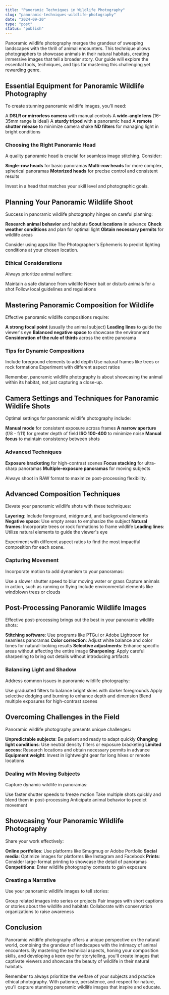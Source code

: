 ```yaml
---
title: "Panoramic Techniques in Wildlife Photography"
slug: "panoramic-techniques-wildlife-photography"
date: "2024-09-20"
type: "post"
status: "publish"
---
```


Panoramic wildlife photography merges the grandeur of sweeping landscapes with the thrill of animal encounters. This technique allows photographers to showcase animals in their natural habitats, creating immersive images that tell a broader story. Our guide will explore the essential tools, techniques, and tips for mastering this challenging yet rewarding genre.

## Essential Equipment for Panoramic Wildlife Photography

To create stunning panoramic wildlife images, you'll need:

A **DSLR or mirrorless camera** with manual controls
A **wide-angle lens** (16-35mm range is ideal)
A **sturdy tripod** with a panoramic head
A **remote shutter release** to minimize camera shake
**ND filters** for managing light in bright conditions

### Choosing the Right Panoramic Head

A quality panoramic head is crucial for seamless image stitching. Consider:

**Single-row heads** for basic panoramas
**Multi-row heads** for more complex, spherical panoramas
**Motorized heads** for precise control and consistent results

Invest in a head that matches your skill level and photographic goals.

## Planning Your Panoramic Wildlife Shoot

Success in panoramic wildlife photography hinges on careful planning:

**Research animal behavior** and habitats
**Scout locations** in advance
**Check weather conditions** and plan for optimal light
**Obtain necessary permits** for wildlife areas

Consider using apps like The Photographer's Ephemeris to predict lighting conditions at your chosen location.

### Ethical Considerations

Always prioritize animal welfare:

Maintain a safe distance from wildlife
Never bait or disturb animals for a shot
Follow local guidelines and regulations

## Mastering Panoramic Composition for Wildlife

Effective panoramic wildlife compositions require:

**A strong focal point** (usually the animal subject)
**Leading lines** to guide the viewer's eye
**Balanced negative space** to showcase the environment
**Consideration of the rule of thirds** across the entire panorama

### Tips for Dynamic Compositions

Include foreground elements to add depth
Use natural frames like trees or rock formations
Experiment with different aspect ratios

Remember, panoramic wildlife photography is about showcasing the animal within its habitat, not just capturing a close-up.

## Camera Settings and Techniques for Panoramic Wildlife Shots

Optimal settings for panoramic wildlife photography include:

**Manual mode** for consistent exposure across frames
**A narrow aperture** (f/8 - f/11) for greater depth of field
**ISO 100-400** to minimize noise
**Manual focus** to maintain consistency between shots

### Advanced Techniques

**Exposure bracketing** for high-contrast scenes
**Focus stacking** for ultra-sharp panoramas
**Multiple-exposure panoramas** for moving subjects

Always shoot in RAW format to maximize post-processing flexibility.
## Advanced Composition Techniques

Elevate your panoramic wildlife shots with these techniques:

**Layering**: Include foreground, midground, and background elements
**Negative space**: Use empty areas to emphasize the subject
**Natural frames**: Incorporate trees or rock formations to frame wildlife
**Leading lines**: Utilize natural elements to guide the viewer's eye

Experiment with different aspect ratios to find the most impactful composition for each scene.

### Capturing Movement

Incorporate motion to add dynamism to your panoramas:

Use a slower shutter speed to blur moving water or grass
Capture animals in action, such as running or flying
Include environmental elements like windblown trees or clouds

## Post-Processing Panoramic Wildlife Images

Effective post-processing brings out the best in your panoramic wildlife shots:

**Stitching software**: Use programs like PTGui or Adobe Lightroom for seamless panoramas
**Color correction**: Adjust white balance and color tones for natural-looking results
**Selective adjustments**: Enhance specific areas without affecting the entire image
**Sharpening**: Apply careful sharpening to bring out details without introducing artifacts

### Balancing Light and Shadow

Address common issues in panoramic wildlife photography:

Use graduated filters to balance bright skies with darker foregrounds
Apply selective dodging and burning to enhance depth and dimension
Blend multiple exposures for high-contrast scenes

## Overcoming Challenges in the Field

Panoramic wildlife photography presents unique challenges:

**Unpredictable subjects**: Be patient and ready to adapt quickly
**Changing light conditions**: Use neutral density filters or exposure bracketing
**Limited access**: Research locations and obtain necessary permits in advance
**Equipment weight**: Invest in lightweight gear for long hikes or remote locations

### Dealing with Moving Subjects

Capture dynamic wildlife in panoramas:

Use faster shutter speeds to freeze motion
Take multiple shots quickly and blend them in post-processing
Anticipate animal behavior to predict movement

## Showcasing Your Panoramic Wildlife Photography

Share your work effectively:

**Online portfolios**: Use platforms like Smugmug or Adobe Portfolio
**Social media**: Optimize images for platforms like Instagram and Facebook
**Prints**: Consider large-format printing to showcase the detail of panoramas
**Competitions**: Enter wildlife photography contests to gain exposure

### Creating a Narrative

Use your panoramic wildlife images to tell stories:

Group related images into series or projects
Pair images with short captions or stories about the wildlife and habitats
Collaborate with conservation organizations to raise awareness

## Conclusion

Panoramic wildlife photography offers a unique perspective on the natural world, combining the grandeur of landscapes with the intimacy of animal encounters. By mastering the technical aspects, honing your composition skills, and developing a keen eye for storytelling, you'll create images that captivate viewers and showcase the beauty of wildlife in their natural habitats.

Remember to always prioritize the welfare of your subjects and practice ethical photography. With patience, persistence, and respect for nature, you'll capture stunning panoramic wildlife images that inspire and educate.
